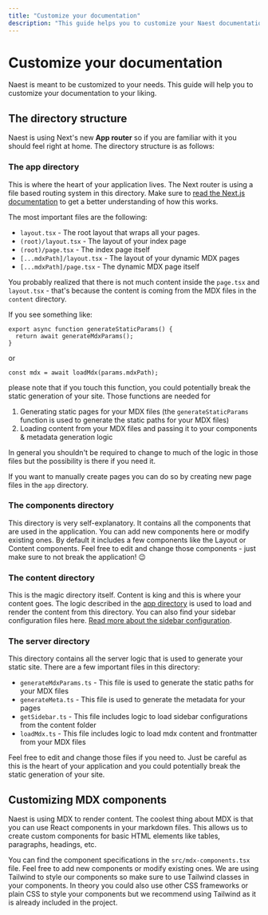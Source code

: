 ```yaml
---
title: "Customize your documentation"
description: "This guide helps you to customize your Naest documentation"
---
```


# Customize your documentation

Naest is meant to be customized to your needs. This guide will help you to customize your documentation to your liking.

## The directory structure

Naest is using Next's new **App router** so if you are familiar with it you should feel right at home. The directory structure is as follows:

### The app directory

This is where the heart of your application lives. The Next router is using a file based routing system in this directory.
Make sure to [read the Next.js documentation](https://nextjs.org/docs/app/building-your-application/routing) to get a better understanding of how this works.

The most important files are the following:

- `layout.tsx` - The root layout that wraps all your pages.
- `(root)/layout.tsx` - The layout of your index page
- `(root)/page.tsx` - The index page itself
- `[...mdxPath]/layout.tsx` - The layout of your dynamic MDX pages
- `[...mdxPath]/page.tsx` - The dynamic MDX page itself

You probably realized that there is not much content inside the `page.tsx` and `layout.tsx` - that's because the content is coming from the MDX files in the `content` directory.

If you see something like:

```tsx
export async function generateStaticParams() {
  return await generateMdxParams();
}
```

or

```tsx
const mdx = await loadMdx(params.mdxPath);
```

please note that if you touch this function, you could potentially break the static generation of your site. Those functions are needed for

1. Generating static pages for your MDX files (the `generateStaticParams` function is used to generate the static paths for your MDX files)
2. Loading content from your MDX files and passing it to your components & metadata generation logic

In general you shouldn't be required to change to much of the logic in those files but the possibility is there if you need it.

If you want to manually create pages you can do so by creating new page files in the `app` directory.

### The components directory

This directory is very self-explanatory. It contains all the components that are used in the application. You can add new components here or modify existing ones.
By default it includes a few components like the Layout or Content components. Feel free to edit and change those components - just make sure to not break the application! 😉

### The content directory

This is the magic directory itself. Content is king and this is where your content goes. The logic described in the [app directory](#the-app-directory) is used to load and render the content from this directory.
You can also find your sidebar configuration files here. [Read more about the sidebar configuration](/advanced/sidebars).

### The server directory

This directory contains all the server logic that is used to generate your static site. There are a few important files in this directory:

- `generateMdxParams.ts` - This file is used to generate the static paths for your MDX files
- `generateMeta.ts` - This file is used to generate the metadata for your pages
- `getSidebar.ts` - This file includes logic to load sidebar configurations from the content folder
- `loadMdx.ts` - This file includes logic to load mdx content and frontmatter from your MDX files

Feel free to edit and change those files if you need to. Just be careful as this is the heart of your application and you could potentially break the static generation of your site.

## Customizing MDX components

Naest is using MDX to render content. The coolest thing about MDX is that you can use React components in your markdown files. This allows us to create
custom components for basic HTML elements like tables, paragraphs, headings, etc.

You can find the component specifications in the `src/mdx-components.tsx` file. Feel free to add new components or modify existing ones. We are using Tailwind to style our components so make sure to use Tailwind classes in your components.
In theory you could also use other CSS frameworks or plain CSS to style your components but we recommend using Tailwind as it is already included in the project.
